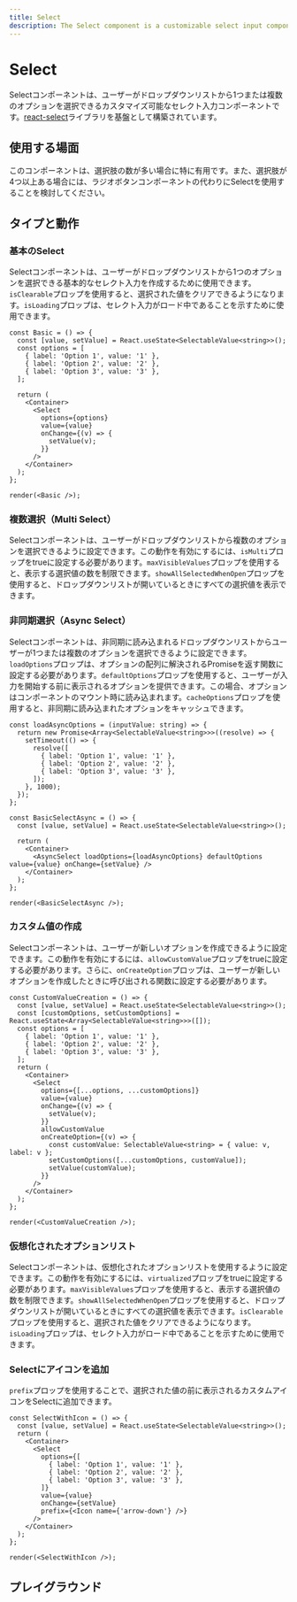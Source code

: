 ```yaml
---
title: Select
description: The Select component is a customizable select input component that allows users to select one or more options from a dropdown list.
---
```


# Select <Badge text='ready' color='green'></Badge> <StorybookLink path='/story/forms-select--basic' />

Selectコンポーネントは、ユーザーがドロップダウンリストから1つまたは複数のオプションを選択できるカスタマイズ可能なセレクト入力コンポーネントです。[react-select](https://react-select.com/)ライブラリを基盤として構築されています。

## 使用する場面

このコンポーネントは、選択肢の数が多い場合に特に有用です。また、選択肢が4つ以上ある場合には、ラジオボタンコンポーネントの代わりにSelectを使用することを検討してください。

## タイプと動作

### 基本のSelect

Selectコンポーネントは、ユーザーがドロップダウンリストから1つのオプションを選択できる基本的なセレクト入力を作成するために使用できます。`isClearable`プロップを使用すると、選択された値をクリアできるようになります。`isLoading`プロップは、セレクト入力がロード中であることを示すために使用できます。

```tsx live noInline
const Basic = () => {
  const [value, setValue] = React.useState<SelectableValue<string>>();
  const options = [
    { label: 'Option 1', value: '1' },
    { label: 'Option 2', value: '2' },
    { label: 'Option 3', value: '3' },
  ];

  return (
    <Container>
      <Select
        options={options}
        value={value}
        onChange={(v) => {
          setValue(v);
        }}
      />
    </Container>
  );
};

render(<Basic />);
```

### 複数選択（Multi Select）

Selectコンポーネントは、ユーザーがドロップダウンリストから複数のオプションを選択できるように設定できます。この動作を有効にするには、`isMulti`プロップをtrueに設定する必要があります。`maxVisibleValues`プロップを使用すると、表示する選択値の数を制限できます。`showAllSelectedWhenOpen`プロップを使用すると、ドロップダウンリストが開いているときにすべての選択値を表示できます。

### 非同期選択（Async Select）

Selectコンポーネントは、非同期に読み込まれるドロップダウンリストからユーザーが1つまたは複数のオプションを選択できるように設定できます。`loadOptions`プロップは、オプションの配列に解決されるPromiseを返す関数に設定する必要があります。`defaultOptions`プロップを使用すると、ユーザーが入力を開始する前に表示されるオプションを提供できます。この場合、オプションはコンポーネントのマウント時に読み込まれます。`cacheOptions`プロップを使用すると、非同期に読み込まれたオプションをキャッシュできます。

```tsx live noInline
const loadAsyncOptions = (inputValue: string) => {
  return new Promise<Array<SelectableValue<string>>>((resolve) => {
    setTimeout(() => {
      resolve([
        { label: 'Option 1', value: '1' },
        { label: 'Option 2', value: '2' },
        { label: 'Option 3', value: '3' },
      ]);
    }, 1000);
  });
};

const BasicSelectAsync = () => {
  const [value, setValue] = React.useState<SelectableValue<string>>();

  return (
    <Container>
      <AsyncSelect loadOptions={loadAsyncOptions} defaultOptions value={value} onChange={setValue} />
    </Container>
  );
};

render(<BasicSelectAsync />);
```

### カスタム値の作成

Selectコンポーネントは、ユーザーが新しいオプションを作成できるように設定できます。この動作を有効にするには、`allowCustomValue`プロップをtrueに設定する必要があります。さらに、`onCreateOption`プロップは、ユーザーが新しいオプションを作成したときに呼び出される関数に設定する必要があります。

```tsx live noInline
const CustomValueCreation = () => {
  const [value, setValue] = React.useState<SelectableValue<string>>();
  const [customOptions, setCustomOptions] = React.useState<Array<SelectableValue<string>>>([]);
  const options = [
    { label: 'Option 1', value: '1' },
    { label: 'Option 2', value: '2' },
    { label: 'Option 3', value: '3' },
  ];
  return (
    <Container>
      <Select
        options={[...options, ...customOptions]}
        value={value}
        onChange={(v) => {
          setValue(v);
        }}
        allowCustomValue
        onCreateOption={(v) => {
          const customValue: SelectableValue<string> = { value: v, label: v };
          setCustomOptions([...customOptions, customValue]);
          setValue(customValue);
        }}
      />
    </Container>
  );
};

render(<CustomValueCreation />);
```

### 仮想化されたオプションリスト

Selectコンポーネントは、仮想化されたオプションリストを使用するように設定できます。この動作を有効にするには、`virtualized`プロップをtrueに設定する必要があります。`maxVisibleValues`プロップを使用すると、表示する選択値の数を制限できます。`showAllSelectedWhenOpen`プロップを使用すると、ドロップダウンリストが開いているときにすべての選択値を表示できます。`isClearable`プロップを使用すると、選択された値をクリアできるようになります。`isLoading`プロップは、セレクト入力がロード中であることを示すために使用できます。

### Selectにアイコンを追加

`prefix`プロップを使用することで、選択された値の前に表示されるカスタムアイコンをSelectに追加できます。

```tsx live noInline
const SelectWithIcon = () => {
  const [value, setValue] = React.useState<SelectableValue<string>>();
  return (
    <Container>
      <Select
        options={[
          { label: 'Option 1', value: '1' },
          { label: 'Option 2', value: '2' },
          { label: 'Option 3', value: '3' },
        ]}
        value={value}
        onChange={setValue}
        prefix={<Icon name={'arrow-down'} />}
      />
    </Container>
  );
};

render(<SelectWithIcon />);
```

## プレイグラウンド

<ComponentEmbed path="/story/forms-select--basic" />